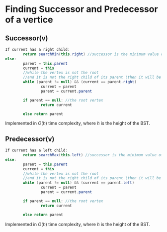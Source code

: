 # Finding Successor and Predecessor of a vertice

## Successor(v)

```java
If current has a right child:
		return searchMin(this.right) //successor is the minimum value of the right subtree
else:
		parent = this.parent
		current = this
		//while the vertex is not the root
		//and it is not the right child of its parent (then it will be > parent)
		while (parent != null) && (current == parent.right) 
				current = parent
				parent = current.parent

		if parent == null: //the root vertex
				return current

		else return parent
```

Implemented in $O(h)$  time complexity, where $h$ is the height of the BST.

## Predecessor(v)

```java
If current has a left child:
		return searchMax(this.left) //successor is the minimum value of the right subtree
else:
		parent = this.parent
		current = this
		//while the vertex is not the root
		//and it is not the right child of its parent (then it will be > parent)
		while (parent != null) && (current == parent.left) 
				current = parent
				parent = current.parent

		if parent == null: //the root vertex
				return current

		else return parent
```

Implemented in $O(h)$  time complexity, where $h$ is the height of the BST.